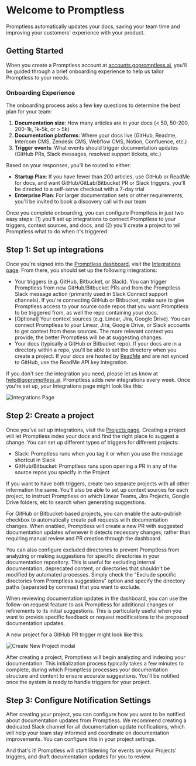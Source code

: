 # Welcome to Promptless


Promptless automatically updates your docs, saving your team time and improving your customers' experience with your product.

## Getting Started

When you create a Promptless account at [accounts.gopromptless.ai](https://accounts.gopromptless.ai), you'll be guided through a brief onboarding experience to help us tailor Promptless to your needs.

### Onboarding Experience

The onboarding process asks a few key questions to determine the best plan for your team:

1. **Documentation size**: How many articles are in your docs (< 50, 50-200, 200-1k, 1k-5k, or > 5k)
2. **Documentation platforms**: Where your docs live (GitHub, Readme, Intercom CMS, Zendesk CMS, Webflow CMS, Notion, Confluence, etc.)
3. **Trigger events**: What events should trigger documentation updates (GitHub PRs, Slack messages, resolved support tickets, etc.)

Based on your responses, you'll be routed to either:

- **Startup Plan**: If you have fewer than 200 articles, use GitHub or ReadMe for docs, and want GitHub/GitLab/Bitbucket PR or Slack triggers, you'll be directed to a self-serve checkout with a 7-day trial
- **Enterprise Plan**: For larger documentation sets or other requirements, you'll be invited to book a discovery call with our team

Once you complete onboarding, you can configure Promptless in just two easy steps: (1) you'll set up integrations to connect Promptless to your triggers, context sources, and docs, and (2) you'll create a project to tell Promptless what to do when it's triggered.

## Step 1: Set up integrations

Once you're signed into the [Promptless dashboard](https://app.gopromptless.ai/), visit the [Integrations page](https://app.gopromptless.ai/integrations). From there, you should set up the following integrations:

* Your triggers (e.g. GitHub, Bitbucket, or Slack). You can trigger Promptless from new GitHub/Bitbucket PRs and from the Promptless Slack message action (primarily used in Slack Connect support channels). If you're connecting GitHub or Bitbucket, make sure to give Promptless access to your source code repos that you want Promptless to be triggered from, as well the repo containing your docs.  
* [Optional] Your context sources (e.g. Linear, Jira, Google Drive). You can connect Promptless to your Linear, Jira, Google Drive, or Slack accounts to get context from these sources. The more relevant context you provide, the better Promptless will be at suggesting changes.
* Your docs (typically a GitHub or Bitbucket repo). If your docs are in a directory within a repo, you'll be able to set the directory when you create a project. If your docs are hosted by [ReadMe](https://readme.com/) and are not synced to GitHub, use the ReadMe API key integration. 

If you don't see the integration you need, please let us know at [help@gopromptless.ai](mailto:help@gopromptless.ai). Promptless adds new integrations every week. Once you're set up, your Integrations page might look like this:

<Frame>
  <img src="./assets/integrations-page.png" alt="Integrations Page" />
</Frame>

## Step 2: Create a project

Once you've set up integrations, visit the [Projects page](https://app.gopromptless.ai/projects). Creating a project will let Promptless index your docs and find the right place to suggest a change. You can set up different types of triggers for different projects:
- Slack: Promptless runs when you tag it or when you use the message shortcut in Slack
- GitHub/Bitbucket: Promptless runs upon opening a PR in any of the source repos you specify in the Project

If you want to have both triggers, create two separate projects with all other information the same. You'll also be able to set up context sources for each project, to instruct Promptless on which Linear Teams, Jira Projects, Google Drive folders, etc to search when generating suggestions. 

For GitHub or Bitbucket-based projects, you can enable the auto-publish checkbox to automatically create pull requests with documentation changes. When enabled, Promptless will create a new PR with suggested documentation updates whenever it detects necessary changes, rather than requiring manual review and PR creation through the dashboard.


You can also configure excluded directories to prevent Promptless from analyzing or making suggestions for specific directories in your documentation repository. This is useful for excluding internal documentation, deprecated content, or directories that shouldn't be modified by automated processes. Simply check the "Exclude specific directories from Promptless suggestions" option and specify the directory paths (separated by commas) that you want to exclude.

When reviewing documentation updates in the dashboard, you can use the follow-on request feature to ask Promptless for additional changes or refinements to its initial suggestions. This is particularly useful when you want to provide specific feedback or request modifications to the proposed documentation updates.

A new project for a GitHub PR trigger might look like this:

<Frame>
  <img src="https://promptless-customer-doc-assets.s3.amazonaws.com/docs-images/org_2lvkgU9erOFxYhtEVVC0ymPrPdF/80863009-2671-4d86-91d6-95633becce22-new-project-modal-updated.png" alt="Create New Project modal" />
</Frame>

After creating a project, Promptless will begin analyzing and indexing your documentation. This initialization process typically takes a few minutes to complete, during which Promptless processes your documentation structure and content to ensure accurate suggestions. You'll be notified once the system is ready to handle triggers for your project.

## Step 3: Configure Notification Settings

After creating your project, you can configure how you want to be notified about documentation updates from Promptless. We recommend creating a dedicated Slack channel for all documentation update notifications, which will help your team stay informed and coordinate on documentation improvements. You can configure this in your project settings.

And that's it! Promptless will start listening for events on your Projects' triggers, and draft documentation updates for you to review.